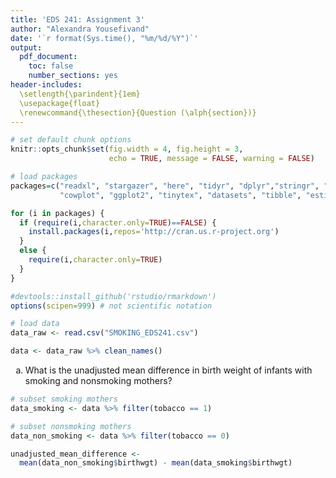 ```yaml
---
title: 'EDS 241: Assignment 3'
author: "Alexandra Yousefivand"
date: '`r format(Sys.time(), "%m/%d/%Y")`'
output: 
  pdf_document:
    toc: false
    number_sections: yes
header-includes:
  \setlength{\parindent}{1em}
  \usepackage{float}
  \renewcommand{\thesection}{Question (\alph{section})}
---
```


``` r

# set default chunk options
knitr::opts_chunk$set(fig.width = 4, fig.height = 3,
                      echo = TRUE, message = FALSE, warning = FALSE)                     
```


```r
# load packages
packages=c("readxl", "stargazer", "here", "tidyr", "dplyr","stringr", "janitor", 
           "cowplot", "ggplot2", "tinytex", "datasets", "tibble", "estimatr")

for (i in packages) {
  if (require(i,character.only=TRUE)==FALSE) {
    install.packages(i,repos='http://cran.us.r-project.org')
  }
  else {
    require(i,character.only=TRUE)
  }
}

#devtools::install_github('rstudio/rmarkdown')
options(scipen=999) # not scientific notation
```


```r
# load data
data_raw <- read.csv("SMOKING_EDS241.csv")

data <- data_raw %>% clean_names()
```


(a) What is the unadjusted mean difference in birth weight of infants with smoking and nonsmoking mothers?


```r
# subset smoking mothers
data_smoking <- data %>% filter(tobacco == 1)

# subset nonsmoking mothers
data_non_smoking <- data %>% filter(tobacco == 0)
```


```r
unadjusted_mean_difference <-
  mean(data_non_smoking$birthwgt) - mean(data_smoking$birthwgt)
```


